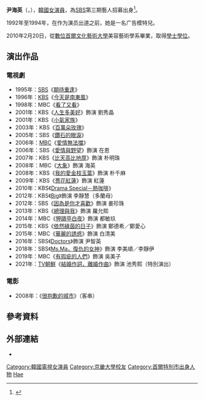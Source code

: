 {{about|韩国演员|朝鲜普天堡乐队主唱|尹惠英}}
{{藝人
| 姓名 = 尹海英
| 類型 = 女演員
| 圖片 = Yoon Hae-Young.jpg
| 外文名 = 윤해영
| 國籍 = {{KOR}}
| 出生日期 = {{birth_date_and_age|1972|5|1}}
| 出生地 = {{KOR}}[[首爾特別市|首爾特別市]]
| 語言 = [[韓語|韓語]]、[[英語|英語]]
| 教育程度 = [[京畿大學|京畿大學]]多重媒體影像學部演技學系畢業<br />[[數位首爾文化藝術大學|數位首爾文化藝術大學]]美容藝術學[[學士|學士]]
| 出道日期 = 1993年
| 經紀公司 = Happy Actors
}}

'''尹海英'''（{{lang-ko|윤해영}}，{{bd|1972年|5月1日|catIdx=Y尹}}），[[韓國|韓國]][[演員|女演員]]，為[[SBS_(韓國)|SBS]]第三期藝人招募出身<ref>{{Cite news|url=https://newslibrary.naver.com/viewer/index.nhn?articleId=1996070900329134003&editNo=40&printCount=1&publishDate=1996-07-09&officeId=00032&pageNo=34&printNo=15818&publishType=00010|title=인터뷰 탤런트 김주일 '최선다하면 기회는 온다' 데뷔4년 뒤늦게 햇빛|publisher=[[京鄉新聞|京鄉新聞]]|author=吳官哲|date=1996-07-09|accessdate=2021-09-08|archive-date=2021-09-08|archive-url=https://web.archive.org/web/20210908084800/https://newslibrary.naver.com/viewer/index.nhn?articleId=1996070900329134003&editNo=40&printCount=1&publishDate=1996-07-09&officeId=00032&pageNo=34&printNo=15818&publishType=00010|dead-url=no}}</ref>。

1992年至1994年，在作为演员出道之前，她是一名广告模特兒。

2010年2月20日，從[[數位首爾文化藝術大學|數位首爾文化藝術大學]]美容藝術學系畢業，取得[[學士|學士]][[學位|學位]]。

==演出作品==
=== 電視劇 ===
*1995年：[[SBS_(韓國)|SBS]]《[[期待重逢|期待重逢]]》
*1996年：[[韓國放送公社|KBS]]《[[今天是南東風|今天是南東風]]》
*1998年：MBC《[[看了又看|看了又看]]》
*2001年：KBS《[[人生多美好|人生多美好]]》飾演 劉秀晶
*2001年：KBS《[[小氣家族|小氣家族]]》
*2003年：KBS《[[百萬朵玫瑰|百萬朵玫瑰]]》
*2005年：SBS《[[鑽石的眼淚|鑽石的眼淚]]》
*2006年：[[文化廣播_(韓國)|MBC]]《[[愛情無法擋|愛情無法擋]]》
*2006年：SBS《[[愛情與野望#2006年|愛情與野望]]》飾演 在恩
*2007年：KBS《[[比天高比地厚|比天高比地厚]]》飾演 朴明珠
*2008年：MBC《[[大象_(電視劇)|大象]]》飾演 海英
*2008年：KBS《[[我的愛金枝玉葉|我的愛金枝玉葉]]》飾演 朴千麻
*2009年：KBS《[[薔花紅蓮|薔花紅蓮]]》飾演 紅蓮
*2010年：KBS《[[Drama_Special－熱咖啡|Drama Special－熱咖啡]]》
*2012年：KBS《[[Big|Big]]》飾演 李靜慧（多蘭母）
*2012年：SBS《[[因為是你才喜歡|因為是你才喜歡]]》飾演 姜珍珠
*2013年：KBS《[[總理與我|總理與我]]》飾演 羅允熙
*2014年：MBC《[[狎鷗亭白夜|狎鷗亭白夜]]》飾演 都敏玖
*2015年：KBS《[[依然綠茵的日子|依然綠茵的日子]]》飾演 鄭德希／鄭愛心
*2015年：MBC《[[華麗的誘惑|華麗的誘惑]]》飾演 白清美
*2016年：SBS《[[Doctors|Doctors]]》飾演 尹智英
*2018年：SBS《[[Ms.Ma，復仇的女神|Ms.Ma，復仇的女神]]》飾演 李美順／李靜伊
*2019年：MBC《[[有瑕疵的人們|有瑕疵的人們]]》飾演 吳美子
*2021年：[[TV朝鮮|TV朝鮮]]《[[結婚作詞，離婚作曲|結婚作詞，離婚作曲]]》飾演 池秀熙（特別演出）

=== 電影 ===
*2008年：《[[很抱歉的城市|很抱歉的城市]]》（客串）

== 參考資料 ==
{{reflist}}

==外部連結==
*{{instagram|younhy_0517}}{{ko}}
{{DEFAULTSORT:Yun}}

[[Category:韓國電視女演員|Category:韓國電視女演員]]
[[Category:京畿大學校友|Category:京畿大學校友]]
[[Category:首爾特別市出身人物|Category:首爾特別市出身人物]]
[[Category:尹姓|Hae]]